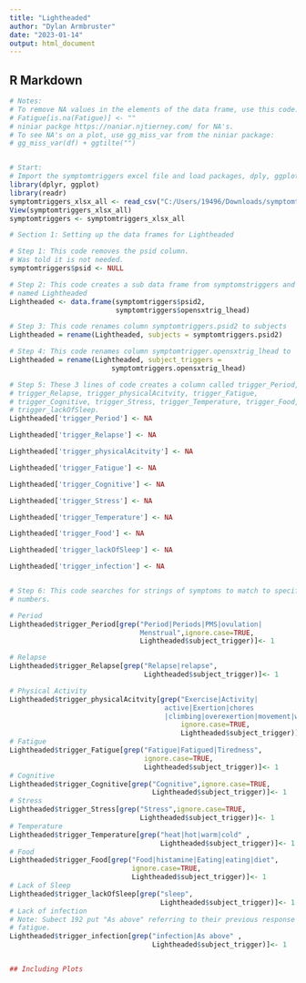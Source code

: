 ---
title: "Lightheaded"
author: "Dylan Armbruster"
date: "2023-01-14"
output: html_document
---



## R Markdown
```{r}
# Notes:
# To remove NA values in the elements of the data frame, use this code:
# Fatigue[is.na(Fatigue)] <- ""
# niniar packge https://naniar.njtierney.com/ for NA's.
# To see NA's on a plot, use gg_miss_var from the niniar package:
# gg_miss_var(df) + ggtilte("")


# Start:
# Import the symptomtriggers excel file and load packages, dply, ggplot2
library(dplyr, ggplot)
library(readr)
symptomtriggers_xlsx_all <- read_csv("C:/Users/19496/Downloads/symptomtriggers.xlsx - all.csv")
View(symptomtriggers_xlsx_all)
symptomtriggers <- symptomtriggers_xlsx_all

# Section 1: Setting up the data frames for Lightheaded

# Step 1: This code removes the psid column. 
# Was told it is not needed. 
symptomtriggers$psid <- NULL

# Step 2: This code creates a sub data frame from symptomstriggers and is
# named Lightheaded
Lightheaded <- data.frame(symptomtriggers$psid2, 
                          symptomtriggers$opensxtrig_lhead)

# Step 3: This code renames column symptomtriggers.psid2 to subjects 
Lightheaded = rename(Lightheaded, subjects = symptomtriggers.psid2)

# Step 4: This code renames column symptomtrigger.opensxtrig_lhead to 
Lightheaded = rename(Lightheaded, subject_triggers = 
                         symptomtriggers.opensxtrig_lhead)

# Step 5: These 3 lines of code creates a column called trigger_Period,
# trigger_Relapse, trigger_physicalAcitvity, trigger_Fatigue,           
# trigger_Cognitive, trigger_Stress, trigger_Temperature, trigger_Food, 
# trigger_lackOfSleep.                                                  
Lightheaded['trigger_Period'] <- NA

Lightheaded['trigger_Relapse'] <- NA

Lightheaded['trigger_physicalAcitvity'] <- NA

Lightheaded['trigger_Fatigue'] <- NA

Lightheaded['trigger_Cognitive'] <- NA

Lightheaded['trigger_Stress'] <- NA

Lightheaded['trigger_Temperature'] <- NA

Lightheaded['trigger_Food'] <- NA

Lightheaded['trigger_lackOfSleep'] <- NA

Lightheaded['trigger_infection'] <- NA


# Step 6: This code searches for strings of symptoms to match to specific coded
# numbers.                                                                     

# Period  
Lightheaded$trigger_Period[grep("Period|Periods|PMS|ovulation|
                                Menstrual",ignore.case=TRUE,
                                Lightheaded$subject_trigger)]<- 1

# Relapse 
Lightheaded$trigger_Relapse[grep("Relapse|relapse",
                                 Lightheaded$subject_trigger)]<- 1

# Physical Activity 
Lightheaded$trigger_physicalAcitvity[grep("Exercise|Activity|
                                      active|Exertion|chores
                                      |climbing|overexertion|movement|walking",
                                          ignore.case=TRUE,
                                          Lightheaded$subject_trigger)]<- 1
# Fatigue
Lightheaded$trigger_Fatigue[grep("Fatigue|Fatigued|Tiredness",
                                 ignore.case=TRUE,
                                 Lightheaded$subject_trigger)]<- 1
# Cognitive
Lightheaded$trigger_Cognitive[grep("Cognitive",ignore.case=TRUE,
                                   Lightheaded$subject_trigger)]<- 1
# Stress
Lightheaded$trigger_Stress[grep("Stress",ignore.case=TRUE,
                                Lightheaded$subject_trigger)]<- 1
# Temperature
Lightheaded$trigger_Temperature[grep("heat|hot|warm|cold" ,
                                     Lightheaded$subject_trigger)]<- 1
# Food
Lightheaded$trigger_Food[grep("Food|histamine|Eating|eating|diet", 
                              ignore.case=TRUE,
                              Lightheaded$subject_trigger)]<- 1
# Lack of Sleep
Lightheaded$trigger_lackOfSleep[grep("sleep",
                                     Lightheaded$subject_trigger)]<- 1
# Lack of infection
# Note: Subect 192 put "As above" referring to their previous response in 
# fatigue.
Lightheaded$trigger_infection[grep("infection|As above" ,
                                   Lightheaded$subject_trigger)]<- 1


## Including Plots
```
